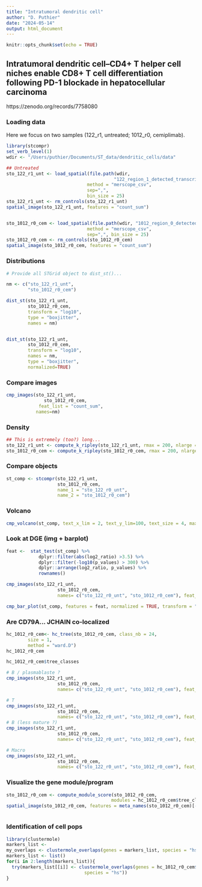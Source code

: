 ```yaml
---
title: "Intratumoral dendritic cell"
author: "D. Puthier"
date: "2024-05-14"
output: html_document
---
```


```r
knitr::opts_chunk$set(echo = TRUE)
```


## Intratumoral dendritic cell–CD4+ T helper cell niches enable CD8+ T cell differentiation following PD-1 blockade in hepatocellular carcinoma

https://zenodo.org/records/7758080

### Loading data

Here we focus on two samples (122_r1, untreated;  1012_r0, cemiplimab).

```r
library(stcompr)
set_verb_level(1)
wdir <- "/Users/puthier/Documents/ST_data/dendritic_cells/data"

## Untreated
sto_122_r1_unt <- load_spatial(file.path(wdir,
                                        "122_region_1_detected_transcripts.csv"), 
                              method = "merscope_csv", 
                              sep=",", 
                              bin_size = 25)
sto_122_r1_unt <- rm_controls(sto_122_r1_unt)
spatial_image(sto_122_r1_unt, features = "count_sum")


sto_1012_r0_cem <- load_spatial(file.path(wdir, "1012_region_0_detected_transcripts.csv"),
                              method = "merscope_csv",
                              sep=",", bin_size = 25)
sto_1012_r0_cem <- rm_controls(sto_1012_r0_cem)
spatial_image(sto_1012_r0_cem, features = "count_sum")

```

### Distributions

```r
# Provide all STGrid object to dist_st()...

nm <- c("sto_122_r1_unt",
        "sto_1012_r0_cem")

dist_st(sto_122_r1_unt,
        sto_1012_r0_cem,
        transform = "log10",
        type = "boxjitter",
        names = nm)


dist_st(sto_122_r1_unt,
        sto_1012_r0_cem,
        transform = "log10",
        names = nm,
        type = "boxjitter",
        normalized=TRUE)

```


### Compare images

```r
cmp_images(sto_122_r1_unt,
              sto_1012_r0_cem,
            feat_list = "count_sum",
           names=nm)
```

### Density

```r
## This is extremely (too?) long...
sto_122_r1_unt <- compute_k_ripley(sto_122_r1_unt, rmax = 200, nlarge = 2e6)
sto_1012_r0_cem <- compute_k_ripley(sto_1012_r0_cem, rmax = 200, nlarge = 2e6)
```

### Compare objects

```r
st_comp <- stcompr(sto_122_r1_unt, 
                   sto_1012_r0_cem, 
                   name_1 = "sto_122_r0_unt", 
                   name_2 = "sto_1012_r0_cem")
```

### Volcano

```r
cmp_volcano(st_comp, text_x_lim = 2, text_y_lim=100, text_size = 4, max.overlaps = 30)
```

### Look at DGE (img + barplot)

```r
feat <-  stat_test(st_comp) %>% 
            dplyr::filter(abs(log2_ratio) >3.5) %>% 
            dplyr::filter(-log10(p_values) > 300) %>% 
            dplyr::arrange(log2_ratio, p_values) %>% 
            rownames()

cmp_images(sto_122_r1_unt, 
                   sto_1012_r0_cem, 
                   names= c("sto_122_r0_unt", "sto_1012_r0_cem"), feat_list= feat) 
```

```r
cmp_bar_plot(st_comp, features = feat, normalized = TRUE, transform = "None")
```

### Are CD79A... JCHAIN co-localized

```r
hc_1012_r0_cem<- hc_tree(sto_1012_r0_cem, class_nb = 24, 
        size = 1, 
        method = "ward.D")
hc_1012_r0_cem
```

```r
hc_1012_r0_cem$tree_classes
```
```r
# B / plasmablaste ?
cmp_images(sto_122_r1_unt, 
                   sto_1012_r0_cem, 
                   names= c("sto_122_r0_unt", "sto_1012_r0_cem"), feat_list= hc_1012_r0_cem$tree_classes$MOD12) 

# T
cmp_images(sto_122_r1_unt, 
                   sto_1012_r0_cem, 
                   names= c("sto_122_r0_unt", "sto_1012_r0_cem"), feat_list= hc_1012_r0_cem$tree_classes$MOD16)
# B (less mature ?)
cmp_images(sto_122_r1_unt, 
                   sto_1012_r0_cem, 
                   names= c("sto_122_r0_unt", "sto_1012_r0_cem"), feat_list= hc_1012_r0_cem$tree_classes$MOD08)

# Macro 
cmp_images(sto_122_r1_unt, 
                   sto_1012_r0_cem, 
                   names= c("sto_122_r0_unt", "sto_1012_r0_cem"), feat_list= hc_1012_r0_cem$tree_classes$MOD13)
```

### Visualize the gene module/program

```r
sto_1012_r0_cem <- compute_module_score(sto_1012_r0_cem, 
                                       modules = hc_1012_r0_cem$tree_classes)
spatial_image(sto_1012_r0_cem, features = meta_names(sto_1012_r0_cem)[-1], ncol = 6)



```

### Identification of cell pops

```r
library(clustermole)
markers_list <- 
my_overlaps <- clustermole_overlaps(genes = markers_list, species = "hs")
markers_list <- list()
for(i in 2:length(markers_list)){ 
  try(markers_list[[i]] <- clustermole_overlaps(genes = hc_1012_r0_cem$tree_classes[[i]], 
                             species = "hs"))
}
```




